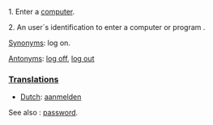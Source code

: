 1. Enter a [[computer]]. 

2. An user´s identification to enter a computer or program .

[[Synonym]]s: log on.

[[Antonym]]s: [[log off]], [[log out]]

===[[Translation]]s===

*[[Dutch]]: [[aanmelden]]


See also : [[password]].